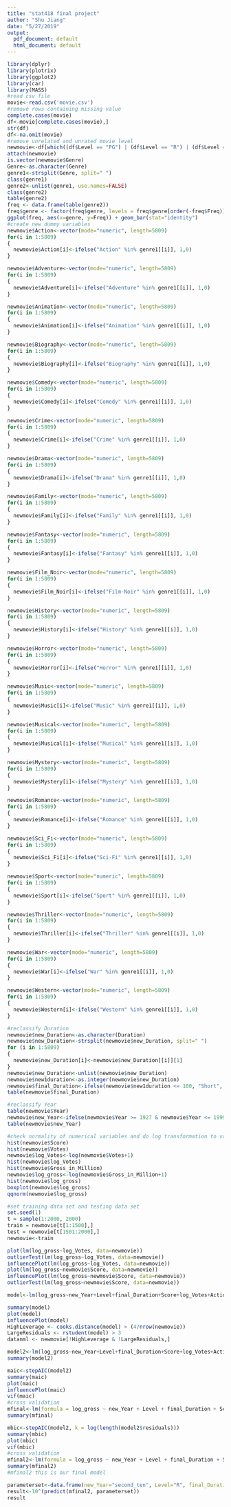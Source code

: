 ```yaml
---
title: "stat418 final project"
author: "Shu Jiang"
date: "5/27/2019"
output:
  pdf_document: default
  html_document: default
---
```



```r
library(dplyr)
library(plotrix)
library(ggplot2)
library(car)
library(MASS)
#read csv file
movie<-read.csv('movie.csv')
#remove rows containing missing value
complete.cases(movie)
df<-movie[complete.cases(movie),]
str(df)
df<-na.omit(movie)
#remove unrelated and unrated movie level
newmovie<-df[which((df$Level == "PG") | (df$Level == "R") | (df$Level == "PG-13")), ]
attach(newmovie)
is.vector(newmovie$Genre)
Genre<-as.character(Genre)
genre1<-strsplit(Genre, split=" ")
class(genre1)
genre2<-unlist(genre1, use.names=FALSE)
class(genre2)
table(genre2)
freq <- data.frame(table(genre2))
freq$genre <- factor(freq$genre, levels = freq$genre[order(-freq$Freq)])
ggplot(freq, aes(x=genre, y=Freq)) + geom_bar(stat="identity")
#create new dummy variables
newmovie$Action<-vector(mode="numeric", length=5809)
for(i in 1:5809)
{
  newmovie$Action[i]<-ifelse("Action" %in% genre1[[i]], 1,0)
}

newmovie$Adventure<-vector(mode="numeric", length=5809)
for(i in 1:5809)
{
  newmovie$Adventure[i]<-ifelse("Adventure" %in% genre1[[i]], 1,0)
}

newmovie$Animation<-vector(mode="numeric", length=5809)
for(i in 1:5809)
{
  newmovie$Animation[i]<-ifelse("Animation" %in% genre1[[i]], 1,0)
}

newmovie$Biography<-vector(mode="numeric", length=5809)
for(i in 1:5809)
{
  newmovie$Biography[i]<-ifelse("Biography" %in% genre1[[i]], 1,0)
}

newmovie$Comedy<-vector(mode="numeric", length=5809)
for(i in 1:5809)
{
  newmovie$Comedy[i]<-ifelse("Comedy" %in% genre1[[i]], 1,0)
}

newmovie$Crime<-vector(mode="numeric", length=5809)
for(i in 1:5809)
{
  newmovie$Crime[i]<-ifelse("Crime" %in% genre1[[i]], 1,0)
}

newmovie$Drama<-vector(mode="numeric", length=5809)
for(i in 1:5809)
{
  newmovie$Drama[i]<-ifelse("Drama" %in% genre1[[i]], 1,0)
}

newmovie$Family<-vector(mode="numeric", length=5809)
for(i in 1:5809)
{
  newmovie$Family[i]<-ifelse("Family" %in% genre1[[i]], 1,0)
}

newmovie$Fantasy<-vector(mode="numeric", length=5809)
for(i in 1:5809)
{
  newmovie$Fantasy[i]<-ifelse("Fantasy" %in% genre1[[i]], 1,0)
}

newmovie$Film_Noir<-vector(mode="numeric", length=5809)
for(i in 1:5809)
{
  newmovie$Film_Noir[i]<-ifelse("Film-Noir" %in% genre1[[i]], 1,0)
}

newmovie$History<-vector(mode="numeric", length=5809)
for(i in 1:5809)
{
  newmovie$History[i]<-ifelse("History" %in% genre1[[i]], 1,0)
}

newmovie$Horror<-vector(mode="numeric", length=5809)
for(i in 1:5809)
{
  newmovie$Horror[i]<-ifelse("Horror" %in% genre1[[i]], 1,0)
}

newmovie$Music<-vector(mode="numeric", length=5809)
for(i in 1:5809)
{
  newmovie$Music[i]<-ifelse("Music" %in% genre1[[i]], 1,0)
}

newmovie$Musical<-vector(mode="numeric", length=5809)
for(i in 1:5809)
{
  newmovie$Musical[i]<-ifelse("Musical" %in% genre1[[i]], 1,0)
}

newmovie$Mystery<-vector(mode="numeric", length=5809)
for(i in 1:5809)
{
  newmovie$Mystery[i]<-ifelse("Mystery" %in% genre1[[i]], 1,0)
}

newmovie$Romance<-vector(mode="numeric", length=5809)
for(i in 1:5809)
{
  newmovie$Romance[i]<-ifelse("Romance" %in% genre1[[i]], 1,0)
}

newmovie$Sci_Fi<-vector(mode="numeric", length=5809)
for(i in 1:5809)
{
  newmovie$Sci_Fi[i]<-ifelse("Sci-Fi" %in% genre1[[i]], 1,0)
}

newmovie$Sport<-vector(mode="numeric", length=5809)
for(i in 1:5809)
{
  newmovie$Sport[i]<-ifelse("Sport" %in% genre1[[i]], 1,0)
}

newmovie$Thriller<-vector(mode="numeric", length=5809)
for(i in 1:5809)
{
  newmovie$Thriller[i]<-ifelse("Thriller" %in% genre1[[i]], 1,0)
}

newmovie$War<-vector(mode="numeric", length=5809)
for(i in 1:5809)
{
  newmovie$War[i]<-ifelse("War" %in% genre1[[i]], 1,0)
}

newmovie$Western<-vector(mode="numeric", length=5809)
for(i in 1:5809)
{
  newmovie$Western[i]<-ifelse("Western" %in% genre1[[i]], 1,0)
}
```

```r
#reclassify Duration
newmovie$new_Duration<-as.character(Duration)
newmovie$new_Duration<-strsplit(newmovie$new_Duration, split=" ")
for (i in 1:5809)
{
  newmovie$new_Duration[i]<-newmovie$new_Duration[[i]][1]
}
newmovie$new_Duration<-unlist(newmovie$new_Duration)
newmovie$new1duration<-as.integer(newmovie$new_Duration)
newmovie$final_Duration<-ifelse(newmovie$new1duration <= 100, "Short", ifelse(newmovie$new1duration >=101 & newmovie$new1duration <= 120, "Normal", "Long"))
table(newmovie$final_Duration)
```

```r
#reclassify Year
table(newmovie$Year)
newmovie$new_Year<-ifelse(newmovie$Year >= 1927 & newmovie$Year <= 1999, "before2000", ifelse(newmovie$Year >= 2000 & newmovie$Year <= 2010, "first_ten", "second_ten"))
table(newmovie$new_Year)
```


```r
#check normality of numerical variables and do log transformation to variables that are not normal
hist(newmovie$Score)
hist(newmovie$Votes)
newmovie$log_Votes<-log(newmovie$Votes+1)
hist(newmovie$log_Votes)
hist(newmovie$Gross_in_Million)
newmovie$log_gross<-log(newmovie$Gross_in_Million+1)
hist(newmovie$log_gross)
boxplot(newmovie$log_gross)
qqnorm(newmovie$log_gross)
```
```r
#set training data set and testing data set
set.seed(1)
t = sample(1:2000, 2000)
train = newmovie[t[1:1500],]
test = newmovie[t[1501:2000],]
newmovie<-train

```

```r
plot(lm(log_gross~log_Votes, data=newmovie))
outlierTest(lm(log_gross~log_Votes, data=newmovie))
influencePlot(lm(log_gross~log_Votes, data=newmovie))
plot(lm(log_gross~newmovie$Score, data=newmovie))
influencePlot(lm(log_gross~newmovie$Score, data=newmovie))
outlierTest(lm(log_gross~newmovie$Score, data=newmovie))  
```

```r
model<-lm(log_gross~new_Year+Level+final_Duration+Score+log_Votes+Action+Adventure+Animation+Biography+Comedy+Crime+Drama+Family+Fantasy+Film_Noir+History+Horror+Music+Musical+Mystery+Romance+Sci_Fi+Sport+Thriller+War+Western, data=newmovie)

summary(model)
plot(model)
influencePlot(model)
HighLeverage <- cooks.distance(model) > (4/nrow(newmovie))
LargeResiduals <- rstudent(model) > 3
datanml <- newmovie[!HighLeverage & !LargeResiduals,]
```


```r
model2<-lm(log_gross~new_Year+Level+final_Duration+Score+log_Votes+Action+Adventure+Animation+Biography+Comedy+Crime+Drama+Family+Fantasy+Film_Noir+History+Horror+Music+Musical+Mystery+Romance+Sci_Fi+Sport+Thriller+War+Western, data=datanml)
summary(model2)
```

```r
maic<-stepAIC(model2)
summary(maic)
plot(maic)
influencePlot(maic)
vif(maic)
#cross validation
mfinal<-lm(formula = log_gross ~ new_Year + Level + final_Duration + Score + log_Votes + Animation + Comedy + Drama + Family + Fantasy + History + Musical + Sci_Fi + Sport + War, data = test)
summary(mfinal)

```


```r
mbic<-stepAIC(model2, k = log(length(model2$residuals)))
summary(mbic)
plot(mbic)
vif(mbic)
#cross validation
mfinal2<-lm(formula = log_gross ~ new_Year + Level + final_Duration + Score + log_Votes + Animation + Comedy + Drama + Sport, data = test)
summary(mfinal2)
#mfinal2 this is our final model
```

```r
parameterset<-data.frame(new_Year="second_ten", Level="R", final_Duration="Long", Score=7.5, log_Votes=12.25, Animation=1, Comedy=0, Drama=1, Sport=0 )
result<-10^(predict(mfinal2, parameterset))
result



```